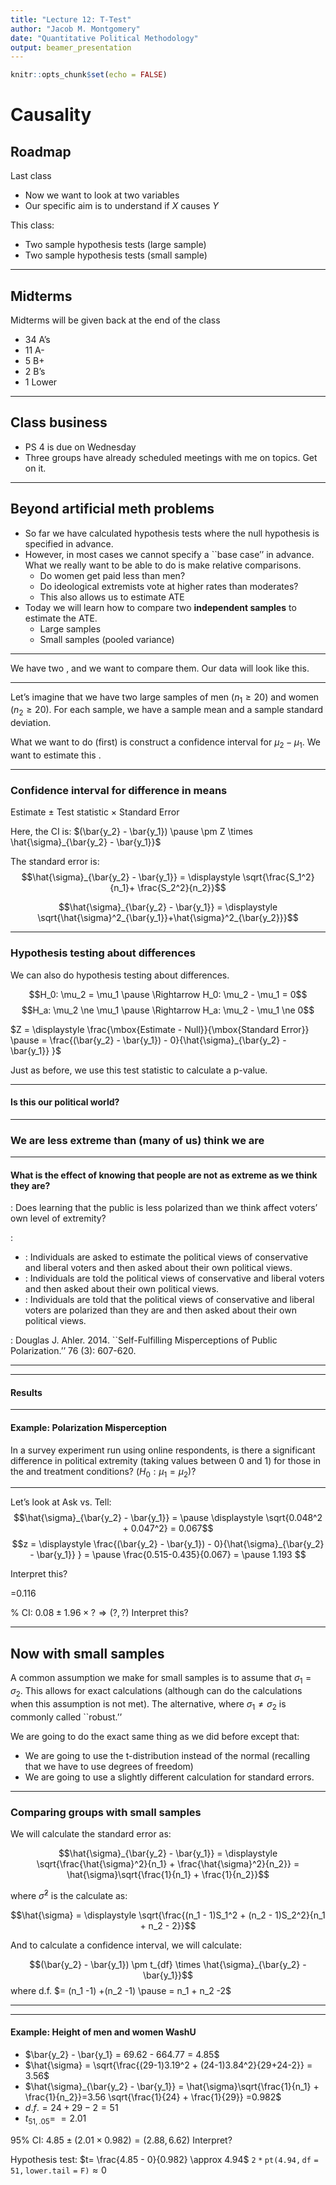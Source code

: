 ```yaml
---
title: "Lecture 12: T-Test"
author: "Jacob M. Montgomery"
date: "Quantitative Political Methodology"
output: beamer_presentation
---
```


```r
knitr::opts_chunk$set(echo = FALSE)
```





# Causality 

## Roadmap

Last class

- Now we want to look at two variables
- Our specific aim is to understand if $X$ causes $Y$



This class:
 
 
- Two sample hypothesis tests (large sample)
- Two sample hypothesis tests (small sample)

-----------

## Midterms

Midterms will be given back at the end of the class

- 34 A's
- 11 A-
-  5 B+
-  2 B's
-  1 Lower

----

## Class business

- PS 4 is due on Wednesday
- Three groups have already scheduled meetings with me on topics.  Get on it.

----

## Beyond artificial meth problems


-  So far we have calculated hypothesis tests where the null
  hypothesis is specified in advance.  \pause
- However, in most cases we cannot specify a ``base case'' in
  advance.  \pause What we really want to be able to do is make
  relative comparisons.  
    -  Do women get paid less than men?
    - Do ideological extremists vote at higher rates than moderates?
    - This also allows us to estimate ATE \pause
- Today we will learn how to compare two **independent samples** to estimate the ATE.
    - Large samples
    - Small samples (pooled variance)




-----




We have two \textit{independent samples}, and we want to compare
them.  \pause Our data will look like this.

\begin{center}
\begin{tabular}{l l}
Variable 1 & Variable 2 \\
(Outcome or response) & (Explanatory or grouping)  \\
\hline
2.1 & 1 \\
2.4 & 0 \\
3.0 & 0 \\
1.79 & 1 \\
\vdots & \vdots \\
\hline
\end{tabular}
\end{center}



-----


Let's imagine that we have two large samples of men $(n_1 \ge 20)$ and
women $(n_2 \ge 20)$.  \pause For each sample, we have a sample mean and
a sample standard deviation.

\begin{center}
\begin{tabular}{l l l}
& Sample 1 & Sample 2 \\
Means & $\bar{y}_1$  &  $\bar{y}_2$\\
Standard Dev. & $S_1$  &  $S_2$\\
\end{tabular}
\end{center}

\pause

What we want to do (first) is construct a confidence interval for
$\mu_2 - \mu_1$.  We want to estimate this \textit{difference}.

----

### Confidence interval for difference in means

Estimate $\pm$ Test statistic $\times$ Standard Error

\pause
Here, the CI is: $(\bar{y_2} - \bar{y_1}) \pause \pm Z \times \hat{\sigma}_{\bar{y_2}  - \bar{y_1}}$

\pause

The standard error is:
$$\hat{\sigma}_{\bar{y_2}
  - \bar{y_1}} = \displaystyle \sqrt{\frac{S_1^2}{n_1}+ \frac{S_2^2}{n_2}}$$
\pause

$$\hat{\sigma}_{\bar{y_2}
  - \bar{y_1}} = \displaystyle \sqrt{\hat{\sigma}^2_{\bar{y_1}}+\hat{\sigma}^2_{\bar{y_2}}}$$


----




### Hypothesis testing about differences

We can also do hypothesis testing about differences.

$$H_0: \mu_2 = \mu_1 \pause \Rightarrow H_0: \mu_2 - \mu_1 = 0$$ \pause
$$H_a: \mu_2 \ne \mu_1 \pause \Rightarrow H_a: \mu_2 - \mu_1 \ne 0$$

\pause

$Z = \displaystyle \frac{\mbox{Estimate - Null}}{\mbox{Standard Error}} \pause =
\frac{(\bar{y_2} - \bar{y_1}) - 0}{\hat{\sigma}_{\bar{y_2}
  - \bar{y_1}} }$


\pause
Just as before, we use this test statistic to calculate a p-value.


----

#### Is this our political world?

\begin{center}
\includegraphics[scale=.5]{./LectureGraphics/extremists}
\end{center}




-----

### We are less extreme than (many of us) think we are

\begin{center}
\includegraphics[width=\textwidth]{./LectureGraphics/Ahler}
\end{center}

-----

#### What is the effect of knowing that people are not as extreme as we think they are?

\textbf{Research question}: Does learning that the public is less polarized than we think affect voters' own level of extremity?

\pause

\textbf{Experimental design}:

- \textit{Ask}: Individuals are asked to estimate the political views of conservative and liberal voters and then  asked about their own political views.
- \textit{Tell}: Individuals are told the political views of conservative and liberal voters and then asked about their own political views.
- \textit{Distort}: Individuals are told that the political views of conservative and liberal voters are \textit{more} polarized than they are and then asked about their own political views.


\footnotesize
\textit{Source}: Douglas J. Ahler. 2014. ``Self-Fulfilling Misperceptions of Public Polarization.'' \textit{ Journal of Politics} 76 (3): 607-620.



----

\begin{center}
\includegraphics[scale=.8]{./LectureGraphics/tell}
\end{center}


----

#### Results

\begin{center}
\includegraphics[scale=.45]{./LectureGraphics/Ahler2}
\end{center}


----

#### Example: Polarization Misperception

In a survey experiment run using online respondents, is there a
significant difference in political extremity (taking values between 0
and 1) for those in the \textit{ask} and
\textit{tell} treatment conditions? \pause $(H_0: \mu_1 = \mu_2)$?

\begin{center}
\begin{tabular}{l c c }
&  $\bar{y}$ & SE \\
Ask &  0.515 & (0.048) \\
Tell &  0.435 & (0.047) \\
Distort & 0.547 & (0.048)
\end{tabular}
\end{center}

\pause


----

Let's look at Ask vs. Tell:
$$\hat{\sigma}_{\bar{y_2}
  - \bar{y_1}} = \pause \displaystyle \sqrt{0.048^2 + 0.047^2}
= 0.067$$ \pause $$z = \displaystyle \frac{(\bar{y_2} - \bar{y_1}) - 0}{\hat{\sigma}_{\bar{y_2}
  - \bar{y_1}} } = \pause \frac{0.515-0.435}{0.067} = \pause 1.193 $$
  

Interpret this? 

\texttt{pnorm(1.194, lower.tail=FALSE)}=0.116


\pause
95\% CI: $0.08 \pm 1.96 \times ?\Rightarrow (?, ?)$ \pause
Interpret this?


----

## Now with small samples


A common assumption we make for small samples is to assume that
$\sigma_1 = \sigma_2$. \pause This allows for exact calculations (although
\texttt{R} can do the calculations when this assumption is not met).
The alternative, where $\sigma_1 \ne \sigma_2$ is commonly called
``robust.''


\pause 
We are going to do the exact same thing as we did before except that:

-  We are going to use the t-distribution instead of the normal
  (recalling that we have to use degrees of freedom)
- We are going to use a slightly different calculation for
  standard errors.

----


### Comparing groups with small samples

We will calculate the standard error as:

$$\hat{\sigma}_{\bar{y_2} - \bar{y_1}} = \displaystyle \sqrt{\frac{\hat{\sigma}^2}{n_1}
+ \frac{\hat{\sigma}^2}{n_2}} = \hat{\sigma}\sqrt{\frac{1}{n_1} + \frac{1}{n_2}}$$

where $\hat{\sigma}^2$ is the \textbf{pooled variance} calculate as: 

$$\hat{\sigma} = \displaystyle \sqrt{\frac{(n_1 - 1)S_1^2 + (n_2 - 1)S_2^2}{n_1 + n_2 - 2}}$$

\pause And to calculate a confidence interval, we will calculate:

$$(\bar{y_2} - \bar{y_1}) \pm t_{df} \times \hat{\sigma}_{\bar{y_2} -
  \bar{y_1}}$$
where d.f. $= (n_1 -1) +(n_2 -1) \pause = n_1 + n_2 -2$


----


\begin{center}
\includegraphics[scale=.7]{./LectureGraphics/heightgend}
\end{center}


----

#### Example: Height of men and women WashU


\begin{center}
\begin{tabular}{l|lll}
& Women & Men \\
\hline
Mean & 64.77 & 69.62 \\
S & 3.84 & 3.19 \\
n & 24 & 29 \\
\end{tabular}
\end{center}


\pause

- $\bar{y_2} - \bar{y_1} = 69.62 - 664.77 = 4.85$ \pause
- $\hat{\sigma} = \sqrt{\frac{(29-1)3.19^2 + (24-1)3.84^2}{29+24-2}} = 3.56$  \pause
- $\hat{\sigma}_{\bar{y_2} - \bar{y_1}} =  \hat{\sigma}\sqrt{\frac{1}{n_1} + \frac{1}{n_2}}=3.56 \sqrt{\frac{1}{24} + \frac{1}{29}} =0.982$  \pause
- $d.f. = 24+29-2 = 51$ \pause
- $t_{51, .05} =$ \texttt{qt(.025, df = 51, lower.tail = FALSE)} $= 2.01$ 

\pause

95\% CI: $4.85 \pm \big(2.01 \times 0.982) = (2.88, 6.62)$ \pause Interpret? 

Hypothesis test: $t=  \frac{4.85 - 0}{0.982} \approx 4.94$  \pause  $\mathtt{2*pt(4.94, df=51, lower.tail=F)} \approx 0$






